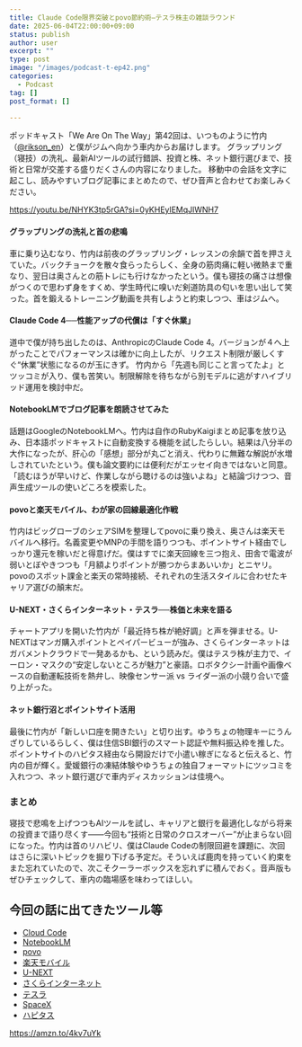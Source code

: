 ```yaml
---
title: Claude Code限界突破とpovo節約術―テスラ株主の雑談ラウンド
date: 2025-06-04T22:00:00+09:00
status: publish
author: user
excerpt: ""
type: post
image: "/images/podcast-t-ep42.png"
categories:
  - Podcast
tag: []
post_format: []

---
```


ポッドキャスト「We Are On The Way」第42回は、いつものように竹内（[@rikson_en](https://x.com/rikson_en)）と僕がジムへ向かう車内からお届けします。
グラップリング（寝技）の洗礼、最新AIツールの試行錯誤、投資と株、ネット銀行選びまで、技術と日常が交差する盛りだくさんの内容になりました。
移動中の会話を文字に起こし、読みやすいブログ記事にまとめたので、ぜひ音声と合わせてお楽しみください。

https://youtu.be/NHYK3tp5rGA?si=0yKHEylEMqJlWNH7


#### グラップリングの洗礼と首の悲鳴

車に乗り込むなり、竹内は前夜のグラップリング・レッスンの余韻で首を押さえていた。バックチョークを散々食らったらしく、全身の筋肉痛に軽い微熱まで重なり、翌日は奥さんとの筋トレにも行けなかったという。僕も寝技の痛さは想像がつくので思わず身をすくめ、学生時代に嗅いだ剣道防具の匂いを思い出して笑った。首を鍛えるトレーニング動画を共有しようと約束しつつ、車はジムへ。

#### Claude Code 4──性能アップの代償は「すぐ休業」

道中で僕が持ち出したのは、AnthropicのClaude Code 4。バージョンが４へ上がったことでパフォーマンスは確かに向上したが、リクエスト制限が厳しくすぐ“休業”状態になるのが玉にきず。
竹内から「先週も同じこと言ってたよ」とツッコミが入り、僕も苦笑い。制限解除を待ちながら別モデルに逃がすハイブリッド運用を検討中だ。

#### NotebookLMでブログ記事を朗読させてみた

話題はGoogleのNotebookLMへ。竹内は自作のRubyKaigiまとめ記事を放り込み、日本語ポッドキャストに自動変換する機能を試したらしい。結果は八分半の大作になったが、肝心の「感想」部分が丸ごと消え、代わりに無難な解説が水増しされていたという。僕も論文要約には便利だがエッセイ向きではないと同意。「読むほうが早いけど、作業しながら聴けるのは強いよね」と結論づけつつ、音声生成ツールの使いどころを模索した。

#### povoと楽天モバイル、わが家の回線最適化作戦

竹内はビッグローブのシェアSIMを整理してpovoに乗り換え、奥さんは楽天モバイルへ移行。名義変更やMNPの手間を語りつつも、ポイントサイト経由でしっかり還元を稼いだと得意げだ。僕はすでに楽天回線を三つ抱え、田舎で電波が弱いとぼやきつつも「月額よりポイントが勝つからまあいいか」とニヤリ。povoのスポット課金と楽天の常時接続、それぞれの生活スタイルに合わせたキャリア選びの顛末だ。

#### U-NEXT・さくらインターネット・テスラ──株価と未来を語る

チャートアプリを開いた竹内が「最近持ち株が絶好調」と声を弾ませる。U-NEXTはマンガ購入ポイントとペイパービューが強み、さくらインターネットはガバメントクラウドで一発あるかも、という読みだ。僕はテスラ株が主力で、イーロン・マスクの“安定しないところが魅力”と豪語。ロボタクシー計画や画像ベースの自動運転技術を熱弁し、映像センサー派 vs ライダー派の小競り合いで盛り上がった。

#### ネット銀行沼とポイントサイト活用

最後に竹内が「新しい口座を開きたい」と切り出す。ゆうちょの物理キーにうんざりしているらしく、僕は住信SBI銀行のスマート認証や無料振込枠を推した。ポイントサイトのハピタス経由なら開設だけで小遣い稼ぎになると伝えると、竹内の目が輝く。愛媛銀行の凍結体験やゆうちょの独自フォーマットにツッコミを入れつつ、ネット銀行選びで車内ディスカッションは佳境へ。

### まとめ

寝技で悲鳴を上げつつもAIツールを試し、キャリアと銀行を最適化しながら将来の投資まで語り尽くす――今回も“技術と日常のクロスオーバー”が止まらない回になった。竹内は首のリハビリ、僕はClaude Codeの制限回避を課題に、次回はさらに深いトピックを掘り下げる予定だ。そういえば鹿肉を持っていく約束をまた忘れていたので、次こそクーラーボックスを忘れずに積んでおく。音声版もぜひチェックして、車内の臨場感を味わってほしい。


## 今回の話に出てきたツール等
- [Cloud Code](https://docs.anthropic.com/ja/docs/claude-code/overview)
- [NotebookLM](https://notebooklm.google.com)
- [povo](https://povo.jp/)
- [楽天モバイル](https://mobile.rakuten.co.jp)
- [U-NEXT](https://www.unext.jp)
- [さくらインターネット](https://www.sakura.ad.jp)
- [テスラ](https://www.tesla.com)
- [SpaceX](https://www.spacex.com)
- [ハピタス](https://hapitas.jp)

https://amzn.to/4kv7uYk




